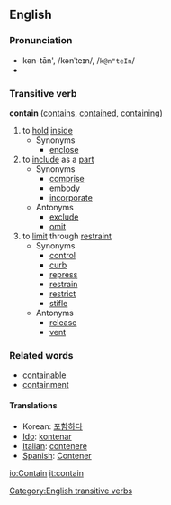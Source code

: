 ==English==

===Pronunciation===
*kən-tān', /kənˈteɪn/, /<tt>k@n"teIn</tt>/
*{{audio|en-ca-contain.ogg|Audio (CA)}}

===Transitive verb===
'''contain'''  ([[contains]], [[contained]], [[containing]])
# to [[hold]] [[inside]]
#* Synonyms
#** [[enclose]]
# to [[include]] as a [[part]]
#* Synonyms
#** [[comprise]]
#** [[embody]]
#** [[incorporate]]
#* Antonyms
#** [[exclude]]
#** [[omit]]
# to [[limit]] through [[restraint]]
#* Synonyms
#** [[control]]
#** [[curb]]
#** [[repress]]
#** [[restrain]]
#** [[restrict]]
#** [[stifle]]
#* Antonyms
#** [[release]]
#** [[vent]]

===Related words===
* [[containable]]
* [[containment]]

====Translations====

*Korean: [[포함하다]]
*[[Ido]]: [[kontenar]]
*[[Italian]]: [[contenere]]
*[[Spanish]]: [[Contener]]

[[Category:English transitive verbs]]

[[io:Contain]]
[[it:contain]]